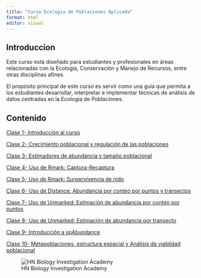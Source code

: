 ---
title: "Curso Ecologia de Poblaciones Aplicada"
format: html
editor: visual
---

## Introduccion

Este curso está diseñado para estudiantes y profesionales en áreas relacionadas con la Ecología, Conservación y Manejo de Recursos, entre otras disciplinas afines.

El propósito principal de este curso es servir como una guía que permita a los estudiantes desarrollar, interpretar e implementar técnicas de análisis de datos centradas en la Ecología de Poblaciones.

## Contenido

[Clase 1- Introducción al curso](Clase1.html)

[Clase 2- Crecimiento poblacional y regulación de las poblaciones](Clase2.html)

[Clase 3- Estimadores de abundancia y tamaño poblacional](Clase3.html)

[Clase 4- Uso de Rmark: Captura-Recaptura](Clase4.html)

[Clase 5- Uso de Rmark: Surpervivencia de nido](Clase5.html)

[Clase 6- Uso de Distance: Abundancia por conteo por puntos y transectos](Clase6.html)

[Clase 7- Uso de Unmarked: Estimación de abundancia por conteo por puntos](Clase7.html)

[Clase 8- Uso de Unmarked: Estimación de abundancia por transecto](Clase8.html)

[Clase 9- Introducción a spAbundance](Clase9.html)

[Clase 10- Metapoblaciones, estructura espacial y Análisis de viablidad poblacional](Clase10.html)

![HN Biology Investigation Academy](HN%20Cursos%20publicidad/HN%20Biology%20Inv%20large.jpg)
